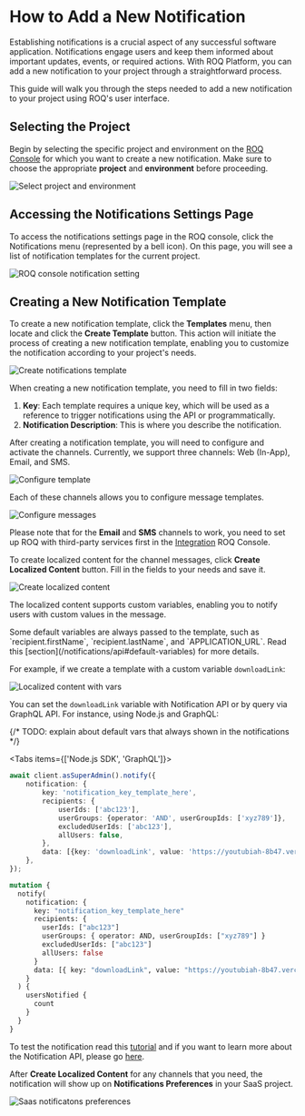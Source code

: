 
# How to Add a New Notification

Establishing notifications is a crucial aspect of any successful software application. Notifications engage users and
keep them informed about important updates, events, or required actions. With ROQ Platform, you can add a new
notification to your project through a straightforward process.

This guide will walk you through the steps needed to add a new notification to your project using ROQ's user interface.

## Selecting the Project

Begin by selecting the specific project and environment on the [ROQ Console](https://console.roq.tech/) for which you
want to create a new notification. Make sure to choose the appropriate **project** and **environment** before
proceeding.

![Select project and environment](/select-project-and-env.png)

## Accessing the Notifications Settings Page

To access the notifications settings page in the ROQ console, click the Notifications menu (represented by a bell icon).
On this page, you will see a list of notification templates for the current project.

![ROQ console notification setting](/project-notification-setting.png)

## Creating a New Notification Template

To create a new notification template, click the **Templates** menu, then locate and click the **Create Template**
button. This action will initiate the process of creating a new notification template, enabling you to customize the
notification according to your project's needs.

![Create notifications template](/create-notifications-template.png)

When creating a new notification template, you need to fill in two fields:

1. **Key**: Each template requires a unique key, which will be used as a reference to trigger notifications using the
   API or programmatically.
2. **Notification Description**: This is where you describe the notification.

After creating a notification template, you will need to configure and activate the channels. Currently, we support
three channels: Web (In-App), Email, and SMS.

![Configure template](/configure-template.png)

Each of these channels allows you to configure message templates.

![Configure messages](/configure-messages-on-channel.png)

Please note that for the **Email** and **SMS** channels to work, you need to set up ROQ with third-party services first
in the [Integration](/mails/integration) ROQ Console.

To create localized content for the channel messages, click **Create Localized Content** button. Fill in the fields to
your needs and save it.

![Create localized content](/cretae-localized-content.png)

The localized content supports custom variables, enabling you to notify users with custom values in the message.

<Callout type="info">
Some default variables are always passed to the template, such as `recipient.firstName`, `recipient.lastName`, and `APPLICATION_URL`. Read this [section](/notifications/api#default-variables) for more details.
</Callout>

For example, if we create a template with a custom variable `downloadLink`:

![Localized content with vars](/localized-content-with-vars.png)

You can set the `downloadLink` variable with Notification API or by query via GraphQL API. For instance, using Node.js
and GraphQL:

{/* TODO: explain about default vars that always shown in the notifications */}

<Tabs items={['Node.js SDK', 'GraphQL']}>
<Tab>

```ts
await client.asSuperAdmin().notify({
    notification: {
        key: 'notification_key_template_here',
        recipients: {
            userIds: ['abc123'],
            userGroups: {operator: 'AND', userGroupIds: ['xyz789']},
            excludedUserIds: ['abc123'],
            allUsers: false,
        },
        data: [{key: 'downloadLink', value: 'https://youtubiah-8b47.vercel.app/file/youfile.zip'}],
    },
});
```

</Tab><Tab>

```graphql
mutation {
  notify(
    notification: {
      key: "notification_key_template_here"
      recipients: {
        userIds: ["abc123"]
        userGroups: { operator: AND, userGroupIds: ["xyz789"] }
        excludedUserIds: ["abc123"]
        allUsers: false
      }
      data: [{ key: "downloadLink", value: "https://youtubiah-8b47.vercel.app/file/youfile.zip" }]
    }
  ) {
    usersNotified {
      count
    }
  }
}
```

</Tab></Tabs>

To test the notification read this [tutorial](/notifications/tutorials/test-notification) and if you want to learn more
about the Notification API, please go [here](/notifications/api).

After **Create Localized Content** for any channels that you need, the notification will show up on **Notifications
Preferences** in your SaaS project.

![Saas notificatons preferences](/notification-settings.png)




